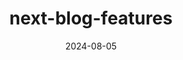 ---
title: next-blog-features
date:  2024-08-05
description: json-server,一个服务器工具的使用，搭配的是赫尔辛基的全栈课程来做的
---